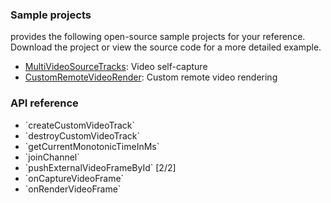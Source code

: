
<PlatformWrapper platform="android">

### Sample projects

<Vg k ="COMPANY"/> provides the following open-source sample projects for your reference. Download the project or view the source code for a more detailed example.

 * [MultiVideoSourceTracks](https://github.com/AgoraIO/API-Examples/blob/main/Android/APIExample/app/src/main/java/io/agora/api/example/examples/advanced/MultiVideoSourceTracks.java): Video self-capture
* [CustomRemoteVideoRender](https://github.com/AgoraIO/API-Examples/blob/main/Android/APIExample/app/src/main/java/io/agora/api/example/examples/advanced/CustomRemoteVideoRender.java): Custom remote video rendering

### API reference

- <Link to="{{Global.API_REF_ANDROID_ROOT}}/class_irtcengine.html#api_irtcengine_createcustomvideotrack">`createCustomVideoTrack`</Link>
- <Link to="{{Global.API_REF_ANDROID_ROOT}}/class_irtcengine.html#api_irtcengine_destroycustomvideotrack">`destroyCustomVideoTrack`</Link>
- <Link to="{{Global.API_REF_ANDROID_ROOT}}/class_irtcengine.html#api_irtcengine_getcurrentmonotonictimeinms">`getCurrentMonotonicTimeInMs`</Link>
- <Link to="{{Global.API_REF_ANDROID_ROOT}}/class_irtcengine.html#api_irtcengine_joinchannel">`joinChannel`</Link>
- <Link to="{{Global.API_REF_ANDROID_ROOT}}/class_irtcengine.html#api_irtcengine_pushvideoframe3">`pushExternalVideoFrameById` [2/2]</Link>
- <Link to="{{Global.API_REF_ANDROID_ROOT}}/class_ivideoframeobserver.html#callback_ivideoframeobserver_oncapturevideoframe">`onCaptureVideoFrame`</Link>
- <Link to="{{Global.API_REF_ANDROID_ROOT}}/class_ivideoframeobserver.html#callback_ivideoframeobserver_onrendervideoframe">`onRenderVideoFrame`</Link>

</PlatformWrapper>